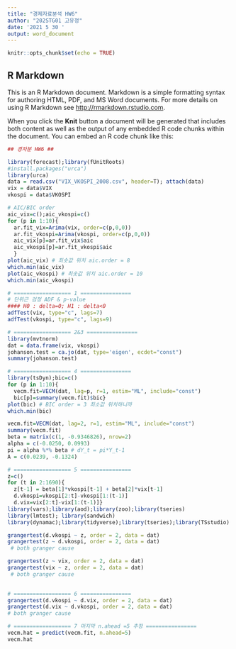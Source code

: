 ---
title: "경제자료분석 HW6"
author: "202STG01 고유정"
date: '2021 5 30 '
output: word_document
---

```{r setup, include=FALSE}
knitr::opts_chunk$set(echo = TRUE)
```

## R Markdown

This is an R Markdown document. Markdown is a simple formatting syntax for authoring HTML, PDF, and MS Word documents. For more details on using R Markdown see <http://rmarkdown.rstudio.com>.

When you click the **Knit** button a document will be generated that includes both content as well as the output of any embedded R code chunks within the document. You can embed an R code chunk like this:

```{r cars}
## 경자분 HW6 ##

library(forecast);library(fUnitRoots)
#install.packages("urca")
library(urca)
data = read.csv("VIX_VKOSPI_2008.csv", header=T); attach(data)
vix = data$VIX
vkospi = data$VKOSPI

# AIC/BIC order 
aic_vix=c();aic_vkospi=c()
for (p in 1:10){
  ar.fit_vix=Arima(vix, order=c(p,0,0))
  ar.fit_vkospi=Arima(vkospi, order=c(p,0,0))
  aic_vix[p]=ar.fit_vix$aic
  aic_vkospi[p]=ar.fit_vkospi$aic
  }
plot(aic_vix) # 최솟값 위치 aic.order = 8 
which.min(aic_vix)
plot(aic_vkospi) # 최솟값 위치 aic.order = 10
which.min(aic_vkospi)

# ================== 1 ================
# 단위근 검정 ADF & p-value 
#### H0 : delta=0; H1 : delta<0
adfTest(vix, type="c", lags=7)
adfTest(vkospi, type="c", lags=9)

# ================== 2&3 ================
library(mvtnorm)
dat = data.frame(vix, vkospi)
johanson.test = ca.jo(dat, type='eigen', ecdet="const")
summary(johanson.test)

# ================== 4 ================
library(tsDyn);bic=c()
for (p in 1:10){
  vecm.fit=VECM(dat, lag=p, r=1, estim="ML", include="const")
  bic[p]=summary(vecm.fit)$bic}
plot(bic) # BIC order = 3 최소값 위치하니까
which.min(bic) 

vecm.fit=VECM(dat, lag=2, r=1, estim="ML", include="const")
summary(vecm.fit)
beta = matrix(c(1, -0.9346826), nrow=2)
alpha = c(-0.0250, 0.0993)
pi = alpha %*% beta # dY_t = pi*Y_t-1
A = c(0.0239, -0.1324)

# ================== 5 ================
z=c()
for (t in 2:1690){
  z[t-1] = beta[1]*vkospi[t-1] + beta[2]*vix[t-1]
  d.vkospi=vkospi[2:t]-vkospi[1:(t-1)]
  d.vix=vix[2:t]-vix[1:(t-1)]}
library(vars);library(aod);library(zoo);library(tseries)
library(lmtest); library(sandwich)
library(dynamac);library(tidyverse);library(tseries);library(TSstudio)

grangertest(d.vkospi ~ z, order = 2, data = dat)
grangertest(z ~ d.vkospi, order = 2, data = dat)
 # both granger cause

grangertest(z ~ vix, order = 2, data = dat)
grangertest(vix ~ z, order = 2, data = dat)
 # both granger cause
 

# ================== 6 ================
grangertest(d.vkospi ~ d.vix, order = 2, data = dat)
grangertest(d.vix ~ d.vkospi, order = 2, data = dat)
# both granger cause

# ================== 7 마지막 n.ahead =5 추정 ================ 
vecm.hat = predict(vecm.fit, n.ahead=5)
vecm.hat


```

